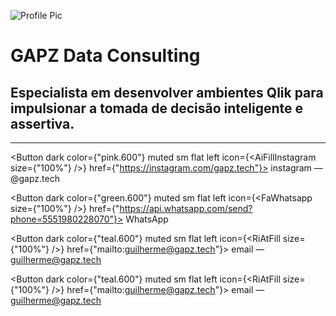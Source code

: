 
![Profile Pic](/img/header.png)

# GAPZ Data Consulting

## Especialista em desenvolver ambientes Qlik para impulsionar a tomada de decisão inteligente e assertiva.

---

<Button
  dark
  color={"pink.600"}
  muted
  sm
  flat
  left
  icon={<AiFillInstagram size={"100%"} />}
  href={"https://instagram.com/gapz.tech"}>
  <span>instagram — @gapz.tech</span>
</Button>

<Button
  dark
  color={"green.600"}
  muted
  sm
  flat
  left
  icon={<FaWhatsapp size={"100%"} />}
  href={"https://api.whatsapp.com/send?phone=5551980228070"}>
  <span>WhatsApp</span>
</Button>


<Button 
  dark
  color={"teal.600"}
  muted
  sm
  flat
  left
  icon={<RiAtFill size={"100%"} />}
  href={"mailto:guilherme@gapz.tech"}>
  <span>email — guilherme@gapz.tech</span>
</Button>

<Button 
  dark
  color={"teal.600"}
  muted
  sm
  flat
  left
  icon={<RiAtFill size={"100%"} />}
  href={"mailto:guilherme@gapz.tech"}>
  <span>email — guilherme@gapz.tech</span>
</Button>